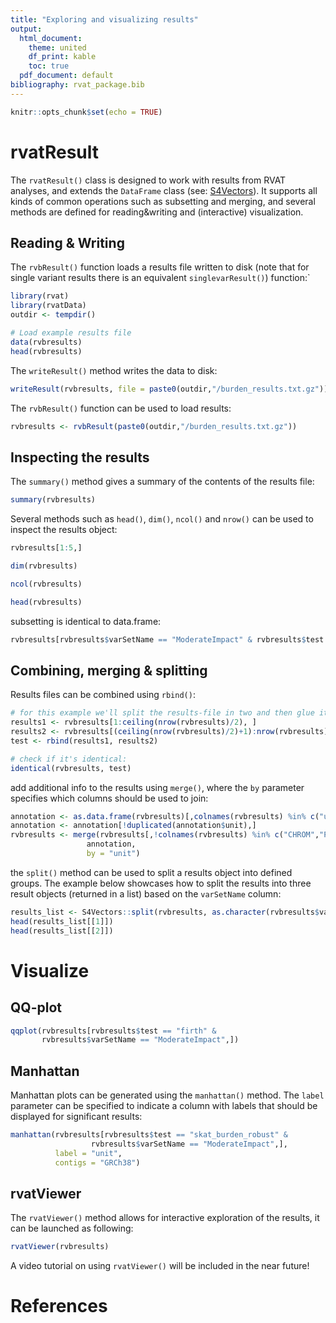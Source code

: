```yaml
---
title: "Exploring and visualizing results"
output:
  html_document:
    theme: united
    df_print: kable
    toc: true
  pdf_document: default
bibliography: rvat_package.bib
---
```



```r
knitr::opts_chunk$set(echo = TRUE)
```

# rvatResult

The `rvatResult()` class is designed to work with results from RVAT
analyses, and extends the `DataFrame` class (see:
[S4Vectors](https://bioconductor.org/packages/devel/bioc/manuals/S4Vectors/man/S4Vectors.pdf)).
It supports all kinds of common operations such as subsetting and
merging, and several methods are defined for reading&writing and
(interactive) visualization.

## Reading & Writing

The `rvbResult()` function loads a results file written to disk (note
that for single variant results there is an equivalent
`singlevarResult()`) function:`

```r
library(rvat)
library(rvatData)
outdir <- tempdir()

# Load example results file
data(rvbresults)
head(rvbresults)
```

The `writeResult()` method writes the data to disk:

```r
writeResult(rvbresults, file = paste0(outdir,"/burden_results.txt.gz"))
```

The `rvbResult()` function can be used to load results:

```r
rvbresults <- rvbResult(paste0(outdir,"/burden_results.txt.gz"))
```

## Inspecting the results

The `summary()` method gives a summary of the contents of the results
file:

```r
summary(rvbresults)
```

Several methods such as `head()`, `dim()`, `ncol()` and `nrow()` can be
used to inspect the results object:

```r
rvbresults[1:5,]
```

```r
dim(rvbresults)
```

```r
ncol(rvbresults)
```

```r
head(rvbresults)
```

subsetting is identical to data.frame:

```r
rvbresults[rvbresults$varSetName == "ModerateImpact" & rvbresults$test == "firth", ]
```

## Combining, merging & splitting

Results files can be combined using `rbind()`:

```r
# for this example we'll split the results-file in two and then glue it back together:
results1 <- rvbresults[1:ceiling(nrow(rvbresults)/2), ]
results2 <- rvbresults[(ceiling(nrow(rvbresults)/2)+1):nrow(rvbresults), ]
test <- rbind(results1, results2)

# check if it's identical:
identical(rvbresults, test)
```

add additional info to the results using `merge()`, where the `by` parameter
specifies which columns should be used to join:

```r
annotation <- as.data.frame(rvbresults)[,colnames(rvbresults) %in% c("unit", "CHROM","POS")]
annotation <- annotation[!duplicated(annotation$unit),]
rvbresults <- merge(rvbresults[,!colnames(rvbresults) %in% c("CHROM","POS")], 
                 annotation,
                 by = "unit")
```

the `split()` method can be used to split a results object into defined
groups. The example below showcases how to split the results into three
result objects (returned in a list) based on the `varSetName` column:

```r
results_list <- S4Vectors::split(rvbresults, as.character(rvbresults$varSetName))
head(results_list[[1]])
head(results_list[[2]])
```

# Visualize

## QQ-plot

```r
qqplot(rvbresults[rvbresults$test == "firth" &
       rvbresults$varSetName == "ModerateImpact",])
```

## Manhattan

Manhattan plots can be generated using the `manhattan()` method. The
`label` parameter can be specified to indicate a column with labels that
should be displayed for significant results:

```r
manhattan(rvbresults[rvbresults$test == "skat_burden_robust" &
                  rvbresults$varSetName == "ModerateImpact",], 
          label = "unit", 
          contigs = "GRCh38")
```

## rvatViewer

The `rvatViewer()` method allows for interactive exploration of the
results, it can be launched as following:

```r
rvatViewer(rvbresults)
```

A video tutorial on using `rvatViewer()` will be included in the near
future!

# References
